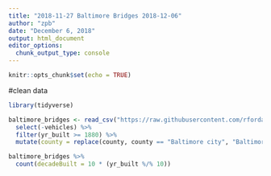 ```yaml
---
title: "2018-11-27 Baltimore Bridges 2018-12-06"
author: "zpb"
date: "December 6, 2018"
output: html_document
editor_options: 
  chunk_output_type: console
---
```


```r
knitr::opts_chunk$set(echo = TRUE)
```

#clean data
```r
library(tidyverse)

baltimore_bridges <- read_csv("https://raw.githubusercontent.com/rfordatascience/tidytuesday/master/data/2018-11-27/baltimore_bridges.csv") %>%
  select(-vehicles) %>%
  filter(yr_built >= 1880) %>%
  mutate(county = replace(county, county == "Baltimore city", "Baltimore City"))
```


```r
baltimore_bridges %>%
  count(decadeBuilt = 10 * (yr_built %/% 10))
```

